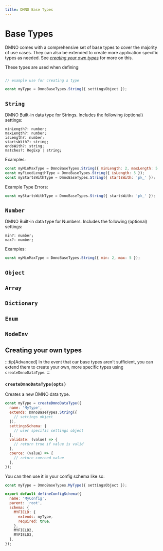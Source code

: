 ```yaml
---
title: DMNO Base Types
---
```


# Base Types

DMNO comes with a comprehensive set of base types to cover the majority of use cases. They can also be extended to create more application specific types as needed. See [_creating your own types_](/reference/config-engine/base-types/#creating-your-own-types) for more on this. 

These types are used when defining

```javascript

// example use for creating a type

const myType = DmnoBaseTypes.String({ settingsObject });
```


## `String`

DMNO Built-in data type for Strings. Includes the following (optional) settings: 

```
minLength?: number;
maxLength?: number;
isLength?: number;
startsWith?: string;
endsWith?: string;
matches?: RegExp | string;
```

Examples: 
```javascript
const myMinMaxType = DmnoBaseTypes.String({ minLength: 2, maxLength: 5 });
const myFixedLengthType = DmnoBaseTypes.String({ isLength: 5 });
const myStartsWithType = DmnoBaseTypes.String({ startsWith: 'pk_' });

```

Example Type Errors:
```typescript
const myStartsWithType = DmnoBaseTypes.String({ startsWith: 'pk_' });

```



## `Number`

DMNO Built-in data type for Numbers. Includes the following (optional) settings: 

```
min?: number;
max?: number;
```

Examples: 
```javascript
const myMinMaxType = DmnoBaseTypes.String({ min: 2, max: 5 });

```


## `Object`


## `Array`


## `Dictionary`


## `Enum`


## `NodeEnv` 

## Creating your own types

:::tip[Advanced]
  In the event that our base types aren't sufficient, you can extend them to create your own, more specific types using `createDmnoDataType`. 
:::


### `createDmnoDataType(opts)` 

Creates a new DMNO data type. 

```javascript
const myType = createDmnoDataType({
  name: 'MyType',
  extends: DmnoBaseTypes.String({
    // settings object
  }),
  settingsSchema: {
    // user specific settings object
  },
  validate: (value) => {
    // return true if value is valid
  },
  coerce: (value) => {
    // return coerced value
  },
});
```

You can then use it in your config schema like so: 

```javascript
const myType = DmnoBaseTypes.MyType({ settingsObject });

export default defineConfigSchema({
  name: 'MyConfig',
  parent: 'root',
  schema: {
    MYFIELD: {
      extends: myType,
      required: true,
    },
    MYFIELD2,
    MYFIELD3,
  },
});
```

